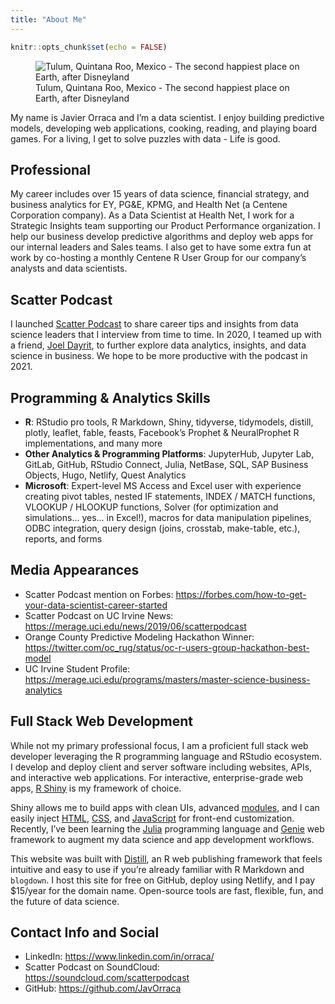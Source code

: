 ```yaml
---
title: "About Me"
---
```


```r
knitr::opts_chunk$set(echo = FALSE)
```

![Tulum, Quintana Roo, Mexico - The second happiest place on Earth, after Disneyland](./images/Javier.jpg)

My name is Javier Orraca and I'm a data scientist. I enjoy building predictive models, developing web applications, cooking, reading, and playing board games. For a living, I get to solve puzzles with data - Life is good.

## Professional

My career includes over 15 years of data science, financial strategy, and business analytics for EY, PG&E, KPMG, and Health Net (a Centene Corporation company). As a Data Scientist at Health Net, I work for a Strategic Insights team supporting our Product Performance organization. I help our business develop predictive algorithms and deploy web apps for our internal leaders and Sales teams. I also get to have some extra fun at work by co-hosting a monthly Centene R User Group for our company's analysts and data scientists. 

## Scatter Podcast

I launched [Scatter Podcast](https://soundcloud.com/scatterpodcast) to share career tips and insights from data science leaders that I interview from time to time. In 2020, I teamed up with a friend, [Joel Dayrit](http://jfdayrit.com/), to further explore data analytics, insights, and data science in business. We hope to be more productive with the podcast in 2021.

## Programming & Analytics Skills

* **R**: RStudio pro tools, R Markdown, Shiny, tidyverse, tidymodels, distill, plotly, leaflet, fable, feasts, Facebook's Prophet & NeuralProphet R implementations, and many more
* **Other Analytics & Programming Platforms**: JupyterHub, Jupyter Lab, GitLab, GitHub, RStudio Connect, Julia, NetBase, SQL, SAP Business Objects, Hugo, Netlify, Quest Analytics
* **Microsoft**: Expert-level MS Access and Excel user with experience creating pivot tables, nested IF statements, INDEX / MATCH functions, VLOOKUP / HLOOKUP functions, Solver (for optimization and simulations... yes... in Excel!), macros for data manipulation pipelines, ODBC integration, query design (joins, crosstab, make-table, etc.), reports, and forms

## Media Appearances

* Scatter Podcast mention on Forbes: [https://forbes.com/how-to-get-your-data-scientist-career-started](https://forbes.com/sites/louiscolumbus/2019/04/14/how-to-get-your-data-scientist-career-started)
* Scatter Podcast on UC Irvine News: [https://merage.uci.edu/news/2019/06/scatterpodcast](https://merage.uci.edu/news/2019/06/podcast-launched-by-merage-student-navigates-complex-field-of-data-analytics-and-science.html)
* Orange County Predictive Modeling Hackathon Winner: [https://twitter.com/oc_rug/status/oc-r-users-group-hackathon-best-model](https://twitter.com/oc_rug/status/1130553620456300544?s=20)
* UC Irvine Student Profile: [https://merage.uci.edu/programs/masters/master-science-business-analytics](https://merage.uci.edu/programs/masters/master-science-business-analytics/curriculum.html)

## Full Stack Web Development

While not my primary professional focus, I am a proficient full stack web developer leveraging the R programming language and RStudio ecosystem. I develop and deploy client and server software including websites, APIs, and interactive web applications. For interactive, enterprise-grade web apps, [R Shiny](https://shiny.rstudio.com/) is my framework of choice.

Shiny allows me to build apps with clean UIs, advanced [modules](https://mastering-shiny.org/scaling-modules.html#scaling-modules), and I can easily inject [HTML](https://shiny.rstudio.com/articles/tag-glossary.html), [CSS](https://engineering-shiny.org/css.html), and [JavaScript](https://deanattali.com/shinyjs/) for front-end customization. Recently, I've been learning the [Julia](https://julialang.org/) programming language and [Genie](https://genieframework.com/) web framework to augment my data science and app development workflows.

This website was built with [Distill](https://rstudio.github.io/distill/), an R web publishing framework that feels intuitive and easy to use if you're already familiar with R Markdown and `blogdown`. I host this site for free on GitHub, deploy using Netlify, and I pay $15/year for the domain name. Open-source tools are fast, flexible, fun, and the future of data science.

## Contact Info and Social

* LinkedIn: [https://www.linkedin.com/in/orraca/](https://www.linkedin.com/in/orraca/)
* Scatter Podcast on SoundCloud: [https://soundcloud.com/scatterpodcast](https://soundcloud.com/scatterpodcast)
* GitHub: [https://github.com/JavOrraca](https://github.com/JavOrraca)